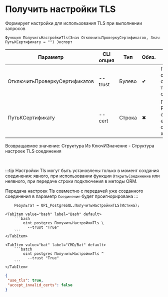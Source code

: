 ﻿---
sidebar_position: 6
description: Получить настройки TLS и другие функции для работы с PostgreSQL в Открытом пакете интеграций - бесплатной open-source библиотеке интеграций для 1С:Предприятие 8, OneScript и CLI
keywords: [1C, 1С, 1С:Предприятие, 1С:Предприятие 8.3, API, Интеграция, Сервисы, Обмен, OneScript, CLI, PostgreSQL]
---


# Получить настройки TLS
 Формирует настройки для использования TLS при выполнении запросов



`Функция ПолучитьНастройкиTls(Знач ОтключитьПроверкуСертификатов, Знач ПутьКСертификату = "") Экспорт`

  | Параметр | CLI опция | Тип | Обяз. | Назначение |
  |-|-|-|-|-|
  | ОтключитьПроверкуСертификатов | --trust | Булево | &#x2714; | Позволяет работать с некорретными сертификатами, в т.ч. самоподписанными |
  | ПутьКСертификату | --cert | Строка | &#x2716; | Путь к корневому PEM файлу сертификата, если его нет в системном хранилище |

  
  Возвращаемое значение:   Структура Из КлючИЗначение - Структура настроек TLS соединения

<br/>

:::tip
Настройки Tls могут быть установлены только в момент создания соединения: явного, при использовании функции `ОткрытьСоединение` или неявного, при передаче строки подключения в методы ORM.

Передача настроек Tls совместно с передачей уже созданного соединения в параметр `Соединение` будет проигнорирована
:::
<br/>



```bsl title="Пример использования для 1С:Предприятие/OneScript"
    Результат = OPI_PostgreSQL.ПолучитьНастройкиTLS(Истина);
```
    

 <Tabs>
  
    <TabItem value="bash" label="Bash" default>
        ```bash
            oint postgres ПолучитьНастройкиTls \
              --trust "True"
        ```
    </TabItem>
  
    <TabItem value="bat" label="CMD/Bat" default>
        ```batch
            oint postgres ПолучитьНастройкиTls ^
              --trust "True"
        ```
    </TabItem>
</Tabs>


```json title="Результат"
{
 "use_tls": true,
 "accept_invalid_certs": false
}
```
